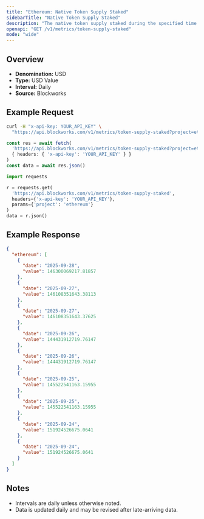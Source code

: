 ```yaml
---
title: "Ethereum: Native Token Supply Staked"
sidebarTitle: "Native Token Supply Staked"
description: "The native token supply staked during the specified time period for given blockchain."
openapi: "GET /v1/metrics/token-supply-staked"
mode: "wide"
---
```


## Overview

- **Denomination:** USD
- **Type:** USD Value
- **Interval:** Daily
- **Source:** Blockworks

## Example Request

<CodeGroup>

```bash cURL
curl -H "x-api-key: YOUR_API_KEY" \
  "https://api.blockworks.com/v1/metrics/token-supply-staked?project=ethereum"
```

```typescript TypeScript
const res = await fetch(
  'https://api.blockworks.com/v1/metrics/token-supply-staked?project=ethereum',
  { headers: { 'x-api-key': 'YOUR_API_KEY' } }
)
const data = await res.json()
```

```python Python
import requests

r = requests.get(
  'https://api.blockworks.com/v1/metrics/token-supply-staked',
  headers={'x-api-key': 'YOUR_API_KEY'},
  params={'project': 'ethereum'}
)
data = r.json()
```

</CodeGroup>

## Example Response

```json
{
  "ethereum": [
    {
      "date": "2025-09-28",
      "value": 146300069217.81857
    },
    {
      "date": "2025-09-27",
      "value": 146108351643.38113
    },
    {
      "date": "2025-09-27",
      "value": 146108351643.37625
    },
    {
      "date": "2025-09-26",
      "value": 144431912719.76147
    },
    {
      "date": "2025-09-26",
      "value": 144431912719.76147
    },
    {
      "date": "2025-09-25",
      "value": 145522541163.15955
    },
    {
      "date": "2025-09-25",
      "value": 145522541163.15955
    },
    {
      "date": "2025-09-24",
      "value": 151924526675.0641
    },
    {
      "date": "2025-09-24",
      "value": 151924526675.0641
    }
  ]
}
```

## Notes
- Intervals are daily unless otherwise noted.
- Data is updated daily and may be revised after late-arriving data.